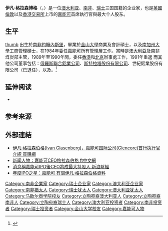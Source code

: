 {{expand language|1=en|page=|time=2019-08-27T20:10:52+00:00}}
{{Infobox person
|name        = 伊凡·格拉森博格<br>Ivan Glasenberg
|image       = Ivan Glasenberg.jpg
|caption     = 2013的伊凡·格拉森博格
|birth_date  = {{Birth date and age|df=y|1957|1|7}}
|birth_place = {{ZAF-1928}}[[德蘭士瓦省|德蘭士瓦省]][[约翰内斯堡|约翰内斯堡]]
|death_date  = 
|death_place = 
|other_names = 
|spouse      = 
|children    = 2名
|known_for   = [[嘉能可|嘉能可]][[首席执行官|首席执行官]]
|networth    = {{unbulleted list|{{nowrap|{{increase}} 68.5亿澳大利亚元}}}}
|alma_mater  = {{unbulleted list|[[金山大学|金山大学]]|[[南加州大学|南加州大学]]}}
|occupation  = [[企业家|企业家]]
|nationality = {{unbulleted list|{{AUS}}|{{ZAF}}|{{SWI}}}}
|website     = 
}}
'''伊凡·格拉森博格'''（{{lang-en|'''Ivan Glasenberg'''}}，{{bd|1957年|1月7日||}}）是一位[[澳大利亚|澳大利亚]]、[[南非|南非]]、[[瑞士|瑞士]]三国国籍的企业家，也是[[英國|英國]][[倫敦|倫敦]]以及[[香港交易所|香港交易所]]上市的[[嘉能可|嘉能可]]首席執行官與最大个人股东。

==生平==
[[file:Glasenberg.png|thumb]]
出生於[[南非|南非]][[約翰內斯堡|約翰內斯堡]]，畢業於[[金山大學|金山大學]]商業及會計碩士，以及[[南加州大學|南加州大學]]工商管理碩士，在1984年委任[[嘉能可|嘉能可]]所有管理層工作。當時是[[澳大利亞|澳大利亞]]及[[南非|南非]]煤炭部主管，1989年至1990年間，委任[[香港|香港]]和[[北京|北京]]辦事處工作，1991年重返
而其他公司董事包括：[[俄羅斯聯合鋁業公司|俄羅斯聯合鋁業公司]]、[[斯特拉塔股份有限公司|斯特拉塔股份有限公司]]、世紀鋁業股份有限公司（已退任），以及{{tsl|en|Minara Resources Ltd|米纳罗资源股份有限公司}}。<ref name="afr2017">{{cite news |url=http://www.afr.com/leadership/afr-lists/rich-list/financial-review-rich-list-2017-20170525-gwcvr6 |editor=Stensholt, John |title=Financial Review Rich List 2017 |work=[[Financial_Review|Financial Review]] |date=25 May 2017 |accessdate=8 June 2017 |archive-date=2018-08-06 |archive-url=https://web.archive.org/web/20180806171444/https://www.afr.com/leadership/afr-lists/rich-list/financial-review-rich-list-2017-20170525-gwcvr6 |dead-url=no }}</ref>

==延伸阅读==
*{{cite book | author=[[Daniel_Ammann|Ammann, Daniel]]| title=The King of Oil: The Secret Lives of Marc Rich | publisher=[[St._Martin's_Press|St. Martin's Press]] | location=New York | year=2009 | isbn=0-312-57074-0}}

==参考来源==
{{reflist}}

==外部連結==
*[https://archive.is/20130424145358/http://www.maigoo.cn/maigoocms/2011/0903/bggjmrid.html 伊凡·格拉森伯格(Ivan Glasenberg)，嘉能可国际公司(Glencore)首行执行官介紹 買購網]
*[http://www.ftchinese.com/story/001038138 新闻人物：嘉能可CEO格拉森伯格 ft中文網] {{Wayback|url=http://www.ftchinese.com/story/001038138 |date=20200216205955 }}
*[http://finance.sina.com/bg/usstock/sinacn/20110504/0900275208.html 消息稱嘉能可IPO後CEO將成最大持股人 新浪財經] {{Wayback|url=http://finance.sina.com/bg/usstock/sinacn/20110504/0900275208.html |date=20160304190718 }}
*[https://web.archive.org/web/20110818105717/http://money.163.com/11/0502/16/732IV3DS00253B0H.html 年度IPO之星：嘉能可 有關伊凡·格拉森伯格資料]

{{DEFAULTSORT:Glasenberg, Ivan}}
[[Category:南非企業家|Category:南非企業家]]
[[Category:瑞士企业家|Category:瑞士企业家]]
[[Category:澳大利亚企业家|Category:澳大利亚企业家]]
[[Category:南非猶太人|Category:南非猶太人]]
[[Category:瑞士犹太人|Category:瑞士犹太人]]
[[Category:澳大利亚犹太人|Category:澳大利亚犹太人]]
[[Category:马歇尔商学院校友|Category:马歇尔商学院校友]]
[[Category:立陶宛裔澳大利亚人|Category:立陶宛裔澳大利亚人]]
[[Category:立陶宛裔南非人|Category:立陶宛裔南非人]]
[[Category:立陶宛裔瑞士人|Category:立陶宛裔瑞士人]]
[[Category:澳大利亚投资者|Category:澳大利亚投资者]]
[[Category:南非投资者|Category:南非投资者]]
[[Category:瑞士投资者|Category:瑞士投资者]]
[[Category:金山大学校友|Category:金山大学校友]]
[[Category:嘉能可人物|Category:嘉能可人物]]